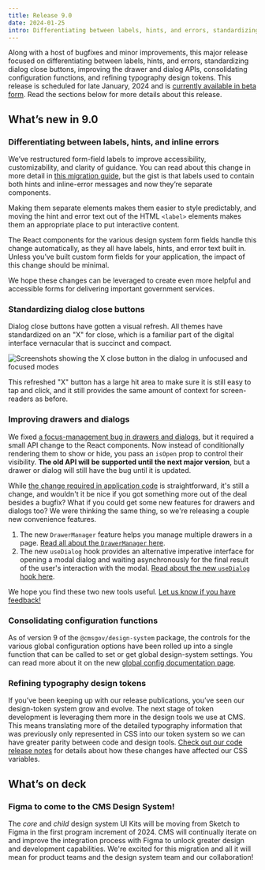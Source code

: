 ```yaml
---
title: Release 9.0
date: 2024-01-25
intro: Differentiating between labels, hints, and errors, standardizing dialog close buttons, improving the drawer and dialog APIs, consolidating configuration functions, and refining typography design tokens.
---
```



Along with a host of bugfixes and minor improvements, this major release focused on differentiating between labels, hints, and errors, standardizing dialog close buttons, improving the drawer and dialog APIs, consolidating configuration functions, and refining typography design tokens. This release is scheduled for late January, 2024 and is [currently available in beta form](https://github.com/CMSgov/design-system/releases). Read the sections below for more details about this release.

## Whatʼs new in 9.0

### Differentiating between labels, hints, and inline errors

Weʼve restructured form-field labels to improve accessibility, customizability, and clarity of guidance. You can read about this change in more detail in [this migration guide](https://github.com/migration-guides/v9-label-updates), but the gist is that labels used to contain both hints and inline-error messages and now theyʼre separate components.

Making them separate elements makes them easier to style predictably, and moving the hint and error text out of the HTML `<label>` elements makes them an appropriate place to put interactive content.

The React components for the various design system form fields handle this change automatically, as they all have labels, hints, and error text built in. Unless youʼve built custom form fields for your application, the impact of this change should be minimal.

We hope these changes can be leveraged to create even more helpful and accessible forms for delivering important government services.

### Standardizing dialog close buttons

Dialog close buttons have gotten a visual refresh. All themes have standardized on an "X" for close, which is a familiar part of the digital interface vernacular that is succinct and compact.

<div className="ds-u-measure--wide ds-u-text-align--center ds-u-margin-top--3">
  <img src={dialogXClose} width={600} className="ds-u-display--inline-block" alt="Screenshots showing the X close button in the dialog in unfocused and focused modes" />
</div>

This refreshed "X" button has a large hit area to make sure it is still easy to tap and click, and it still provides the same amount of context for screen-readers as before.

### Improving drawers and dialogs

We fixed [a focus-management bug in drawers and dialogs](https://github.com/CMSgov/design-system/pull/2890), but it required a small API change to the React components. Now instead of conditionally rendering them to show or hide, you pass an `isOpen` prop to control their visibility. **The old API will be supported until the next major version**, but a drawer or dialog will still have the bug until it is updated.

While [the change required in application code](https://github.com/CMSgov/design-system/pull/2890) is straightforward, it's still a change, and wouldn't it be nice if you got something more out of the deal besides a bugfix? What if you could get some new features for drawers and dialogs too? We were thinking the same thing, so we're releasing a couple new convenience features.

1. The new `DrawerManager` feature helps you manage multiple drawers in a page. [Read all about the `DrawerManager` here](/storybook/?path=/docs/components-drawermanager--docs).
2. The new `useDialog` hook provides an alternative imperative interface for opening a modal dialog and waiting asynchronously for the final result of the user's interaction with the modal. [Read about the new `useDialog` hook here](/storybook/?path=/docs/components-dialog--docs#usedialog-example).

We hope you find these two new tools useful. [Let us know if you have feedback!](/contact)

### Consolidating configuration functions

As of version 9 of the `@cmsgov/design-system` package, the controls for the various global configuration options have been rolled up into a single function that can be called to set or get global design-system settings. You can read more about it on the new [global config documentation page](/components/config).

### Refining typography design tokens

If youʼve been keeping up with our release publications, youʼve seen our design-token system grow and evolve. The next stage of token development is leveraging them more in the design tools we use at CMS. This means translating more of the detailed typography information that was previously only represented in CSS into our token system so we can have greater parity between code and design tools. [Check out our code release notes](https://github.com/CMSgov/design-system/releases) for details about how these changes have affected our CSS variables.

## Whatʼs on deck

### Figma to come to the CMS Design System!

The _core_ and _child_ design system UI Kits will be moving from Sketch to Figma in the first program increment of 2024. CMS will continually iterate on and improve the integration process with Figma to unlock greater design and development capabilities. We're excited for this migration and all it will mean for product teams and the design system team and our collaboration!